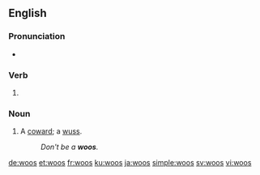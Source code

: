 ==English==

===Pronunciation===
* {{rhymes|uːz|lang=en}}

===Verb===
{{head|en|verb form}}

# {{en-third-person singular of|woo}}

===Noun===
{{en-noun|?}}

# {{label|en|Australia|colloquial}} A [[coward]]; a [[wuss]].
#: ''Don't be a '''woos'''.''

[[de:woos]]
[[et:woos]]
[[fr:woos]]
[[ku:woos]]
[[ja:woos]]
[[simple:woos]]
[[sv:woos]]
[[vi:woos]]